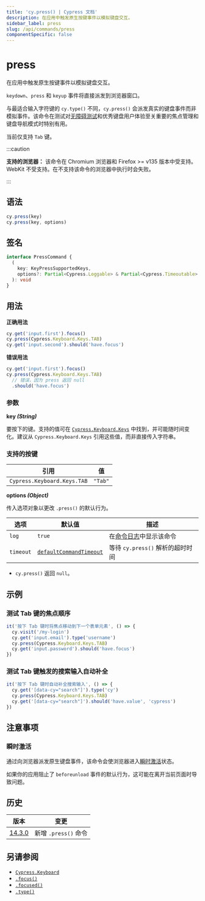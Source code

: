 ```yaml
---
title: 'cy.press() | Cypress 文档'
description: 在应用中触发原生按键事件以模拟键盘交互。
sidebar_label: press
slug: /api/commands/press
componentSpecific: false
---
```


<ProductHeading product="app" />

# press

在应用中触发原生按键事件以模拟键盘交互。

`keydown`、`press` 和 `keyup` 事件将直接派发到浏览器窗口。

与最适合输入字符键的 `cy.type()` 不同，`cy.press()` 会派发真实的键盘事件而非模拟事件。该命令在测试对[无障碍测试](/app/guides/accessibility-testing)和优秀键盘用户体验至关重要的焦点管理和键盘导航模式时特别有用。

当前仅支持 `Tab` 键。

:::caution

<strong>支持的浏览器：</strong>
该命令在 Chromium 浏览器和 Firefox >= v135 版本中受支持。WebKit
不受支持。在不支持该命令的浏览器中执行时会失败。

:::

## 语法

```javascript
cy.press(key)
cy.press(key, options)
```

## 签名

```typescript
interface PressCommand {
  (
    key: KeyPressSupportedKeys,
    options?: Partial<Cypress.Loggable> & Partial<Cypress.Timeoutable>
  ): void
}
```

## 用法

<Icon name="check-circle" color="green" /> **正确用法**

```javascript
cy.get('input.first').focus()
cy.press(Cypress.Keyboard.Keys.TAB)
cy.get('input.second').should('have.focus')
```

<Icon name="exclamation-triangle" color="red" /> **错误用法**

```javascript
cy.get('input.first').focus()
cy.press(Cypress.Keyboard.Keys.TAB)
  // 错误，因为 press 返回 null
  .should('have.focus')
```

### 参数

<Icon name="angle-right" /> **key _(String)_**

要按下的键。支持的值可在 [`Cypress.Keyboard.Keys`](/api/cypress-api/keyboard-api) 中找到，并可能随时间变化。建议从 `Cypress.Keyboard.Keys` 引用这些值，而非直接传入字符串。

### 支持的按键

| 引用                          | 值      |
| ----------------------------- | ------- |
| `Cypress.Keyboard.Keys.TAB`   | `"Tab"` |

<Icon name="angle-right" /> **options _(Object)_**

传入选项对象以更改 `.press()` 的默认行为。

| 选项       | 默认值                                                           | 描述                                                                         |
| ---------- | ----------------------------------------------------------------- | --------------------------------------------------------------------------- |
| `log`      | `true`                                                            | 在[命令日志](/app/core-concepts/open-mode#Command-Log)中显示该命令           |
| `timeout`  | [`defaultCommandTimeout`](/app/references/configuration#Timeouts) | 等待 `cy.press()` 解析的超时时间                                             |

<HeaderYields />

- `cy.press()` 返回 `null`。

## 示例

### 测试 Tab 键的焦点顺序

```js
it('按下 Tab 键时将焦点移动到下一个表单元素', () => {
  cy.visit('/my-login')
  cy.get('input.email').type('username')
  cy.press(Cypress.Keyboard.Keys.TAB)
  cy.get('input.password').should('have.focus')
})
```

### 测试 Tab 键触发的搜索输入自动补全

```js
it('按下 Tab 键时自动补全搜索输入', () => {
  cy.get('[data-cy="search"]').type('cy')
  cy.press(Cypress.Keyboard.Keys.TAB)
  cy.get('[data-cy="search"]').should('have.value', 'cypress')
})
```

## 注意事项

### 瞬时激活

通过向浏览器派发原生键盘事件，该命令会使浏览器进入[瞬时激活](https://developer.mozilla.org/en-US/docs/Glossary/Transient_activation)状态。

如果你的应用阻止了 `beforeunload` 事件的默认行为，这可能在离开当前页面时导致问题。

## 历史

| 版本                                | 变更                       |
| ----------------------------------- | ------------------------- |
| [14.3.0](/app/references/changelog) | 新增 `.press()` 命令       |

## 另请参阅

- [`Cypress.Keyboard`](/api/cypress-api/keyboard-api)
- [`.focus()`](/api/commands/focus)
- [`.focused()`](/api/commands/focused)
- [`.type()`](/api/commands/type)